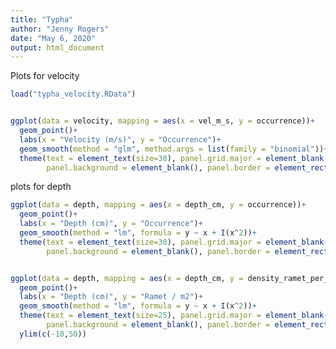 ```yaml
---
title: "Typha"
author: "Jenny Rogers"
date: "May 6, 2020"
output: html_document
---
```



Plots for velocity
```r
load("typha_velocity.RData")


ggplot(data = velocity, mapping = aes(x = vel_m_s, y = occurrence))+
  geom_point()+
  labs(x = "Velocity (m/s)", y = "Occurrence")+
  geom_smooth(method = "glm", method.args = list(family = "binomial"))+
  theme(text = element_text(size=30), panel.grid.major = element_blank(), panel.grid.minor = element_blank(),
        panel.background = element_blank(), panel.border = element_rect(colour = "black", fill=NA, size=.5))


```

plots for depth

```r

ggplot(data = depth, mapping = aes(x = depth_cm, y = occurrence))+
  geom_point()+
  labs(x = "Depth (cm)", y = "Occurrence")+
  geom_smooth(method = "lm", formula = y ~ x + I(x^2))+
  theme(text = element_text(size=30), panel.grid.major = element_blank(), panel.grid.minor = element_blank(),
        panel.background = element_blank(), panel.border = element_rect(colour = "black", fill=NA, size=.5))


ggplot(data = depth, mapping = aes(x = depth_cm, y = density_ramet_per_m2, color = species))+
  geom_point()+
  labs(x = "Depth (cm)", y = "Ramet / m2")+
  geom_smooth(method = "lm", formula = y ~ x + I(x^2))+
  theme(text = element_text(size=25), panel.grid.major = element_blank(), panel.grid.minor = element_blank(),
        panel.background = element_blank(), panel.border = element_rect(colour = "black", fill=NA, size=.5))+
  ylim(c(-10,50))

```